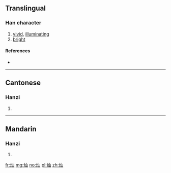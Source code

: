 {{also|燦}}
==Translingual==

===Han character===
{{Han char|rn=86|rad=火|as=03|sn=7|four=|canj=FU}}

# [[vivid]], [[illuminating]]
# [[bright]]

====References====
* {{Han ref|kx=0666.261|hdz=32189.100|uh=707F|ud=28799}}

----

==Cantonese==

===Hanzi===
{{yue-hanzi|jyut=can3|y=chan3|tra=燦}}

# {{defn|lang=yue|sort=火03}}

----

==Mandarin==

===Hanzi===
{{cmn-hanzi|tra=燦|pin=[[càn]] ([[can4]])|wg=ts'an<sup>4</sup>}}

# {{defn|lang=cmn|sort=火03}}

[[fr:灿]]
[[mg:灿]]
[[no:灿]]
[[pl:灿]]
[[zh:灿]]